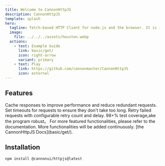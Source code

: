```yaml
---
title: Welcome to CannonHttpJS
description: CannonHttpJS
template: splash
hero:
  tagline: fetch-based HTTP Client for node.js and the browser. It is isomorphic (= it can run in the browser and nodejs with the same codebase).
  image:
    file: ../../../assets/houston.webp
  actions:
    - text: Example Guide
      link: basic/get/
      icon: right-arrow
      variant: primary
    - text: Play
      link: https://github.com/cannonmaster/CannonHttpJS
      icon: external
---
```



## Features

<CardGrid stagger>
  <Card title="Cache" icon="pencil">
    Cache responses to improve performance and reduce redundant requests.
  </Card>
  <Card title="Timeout" icon="add-document">
    Set timeouts for requests to ensure they don't take too long.
  </Card>
  <Card title="Retry mechnisam" icon="setting">
    Retry failed requests with configurable retry count and delay.
  </Card>
  <Card title="98% Test Coverage" icon="approve-check">
    98+% test coverage,ake the program robust。
  </Card>
  <Card title="Much more..." icon="open-book">
    For more featured functionalities, please refer to the documentation. More
    functionalities will be added continuously. [the CannonHttpJS
    Docs](basic/get/).
  </Card>
</CardGrid>

## Installation

```bash
npm install @cannonui/httpjs@latest
```
